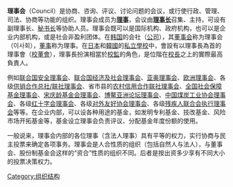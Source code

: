 {{unreferenced|time=2011-05-21T02:35:49+00:00}}
'''理事会'''（Council）是协商、咨询、评议、讨论问题的会议，或行使行政、管理、司法、协商等功能的组织。理事会成员为'''[[理事|理事]]'''，会议由'''[[理事长|理事长]]'''召集、主持，可设有副理事长、[[秘书长|秘书长]]等协助人员。理事会既可以是国际机构、政府机构，也可以是企业内部机构，或是社会非盈利团体。在[[韩国|韩国]]的会社（[[公司|公司]]），其[[董事会|董事会]]称为理事会（이사회），[[董事|董事]]称为理事。在[[日本|日本]]和[[韓國|韓國]]的[[私立學校|私立學校]]中，會設有以理事長為首的理事會（[[校董會|校董會]]），理事長扮演相當於[[校監|校監]]的角色，是位階在[[校長|校長]]之上的實際最高負責人。

例如[[联合国安全理事会|联合国安全理事会]]、[[联合国经济及社会理事会|联合国经济及社会理事会]]、[[亚奥理事会|亚奥理事会]]、[[欧洲理事会|欧洲理事会]]、各级[[供销合作社|供销合作总社/联社理事会]]、省市县的[[农村信用合作社|农村信用合作联社理事会]]、[[社会保障基金_(中国)|全国社会保障基金理事会]]、[[宋庆龄基金会|宋庆龄基金会理事会]]、[[博鳌亚洲论坛|博鳌亚洲论坛理事会]]、[[中华人民共和国煤炭工业部|中国煤炭工业协会理事会]]、各级[[红十字会|红十字会理事会]]、各级[[中国人民对外友好协会|对外友好协会理事会]]、各级[[中国残疾人联合会|残疾人联合会执行理事会]]等等。在企业内部，可以设各种用途的基金，如发明专利基金、技改基金、风险市场开拓基金等，基金设立理事会负责评议、分配基金年度份额的使用。

一般说来，理事会内部的各位理事（含法人理事）具有平等的权力，实行协商与民主投票来确定各项事务。理事会是人合性质的组织（包括自然人与法人），与董事会、股份制基金会这样的“资合”性质的组织不同。后者是按出资多少享有不同大小的投票决策权力。

[[Category:组织结构|Category:组织结构]]
